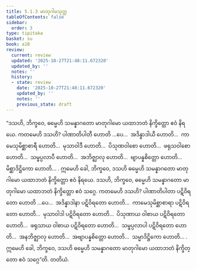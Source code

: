 ```yaml
---
title: 5.1.3 မာတုဂါမသုတ္တ
tableOfContents: false
sidebar:
  order: 3
type: tipitaka
basket: su
book: a10
review:
  current: review
  updated: '2025-10-27T21:48:11.672320'
  updated_by: ''
  notes: ''
  history:
  - state: review
    date: '2025-10-27T21:48:11.672320'
    updated_by: ''
    notes: ''
    previous_state: draft
---
```



<ReviewStatus review={frontmatter.review} showDetails={true} />

<HypothesisAnnotation frontmatter={frontmatter} />

<DynamicBreadcrumb />

<Division number="213" book="a10" e="ch" v="17" p="493">

<Paragraph number="1420" book="a10">
“ဒသဟိ, ဘိက္ခဝေ, ဓမ္မေဟိ သမန္နာဂတော မာတုဂါမော ယထာဘတံ နိက္ခိတ္တော ဧဝံ နိရယေ. ကတမေဟိ ဒသဟိ? ပါဏာတိပါတီ ဟောတိ …ပေ…  အဒိန္နာဒါယီ ဟောတိ…  ကာမေသုမိစ္ဆာစာရီ ဟောတိ…  မုသာဝါဒီ ဟောတိ…  ပိသုဏဝါစော ဟောတိ…  ဖရုသဝါစော ဟောတိ…  သမ္ဖပ္ပလာပီ ဟောတိ…  အဘိဇ္ဈာလု ဟောတိ…  ဗျာပန္နစိတ္တော ဟောတိ…  မိစ္ဆာဒိဋ္ဌိကော ဟောတိ… . ဣမေဟိ ခေါ, ဘိက္ခဝေ, ဒသဟိ ဓမ္မေဟိ သမန္နာဂတော မာတုဂါမော ယထာဘတံ နိက္ခိတ္တော ဧဝံ နိရယေ.
</Paragraph>

<Paragraph number="1421" book="a10">
ဒသဟိ, ဘိက္ခဝေ, ဓမ္မေဟိ သမန္နာဂတော မာတုဂါမော ယထာဘတံ နိက္ခိတ္တော ဧဝံ သဂ္ဂေ. ကတမေဟိ ဒသဟိ? ပါဏာတိပါတာ ပဋိဝိရတော ဟောတိ …ပေ…  အဒိန္နာဒါနာ ပဋိဝိရတော ဟောတိ…  ကာမေသုမိစ္ဆာစာရာ ပဋိဝိရတော ဟောတိ…  မုသာဝါဒါ ပဋိဝိရတော ဟောတိ…  ပိသုဏာယ ဝါစာယ ပဋိဝိရတော ဟောတိ…  ဖရုသာယ ဝါစာယ ပဋိဝိရတော ဟောတိ…  သမ္ဖပ္ပလာပါ ပဋိဝိရတော ဟောတိ…  အနဘိဇ္ဈာလု ဟောတိ…  အဗျာပန္နစိတ္တော ဟောတိ…  သမ္မာဒိဋ္ဌိကော ဟောတိ… . ဣမေဟိ ခေါ, ဘိက္ခဝေ, ဒသဟိ ဓမ္မေဟိ သမန္နာဂတော မာတုဂါမော ယထာဘတံ နိက္ခိတ္တော ဧဝံ သဂ္ဂေ”တိ.

</Paragraph>
</Division>

<Paragraph number="1422" type="center" book="a10">
တတိယံ.
</Paragraph>